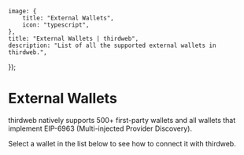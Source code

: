 
	image: {
		title: "External Wallets",
		icon: "typescript",
	},
	title: "External Wallets | thirdweb",
	description: "List of all the supported external wallets in thirdweb.",
});

# External Wallets

thirdweb natively supports 500+ first-party wallets and all wallets that implement EIP-6963 (Multi-injected Provider Discovery).

Select a wallet in the list below to see how to connect it with thirdweb.

<AllSupportedWallets />